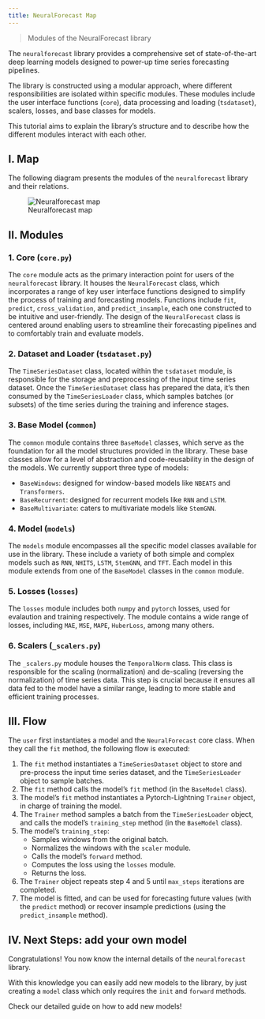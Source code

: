 ```yaml
---
title: NeuralForecast Map
---
```


> Modules of the NeuralForecast library

The `neuralforecast` library provides a comprehensive set of
state-of-the-art deep learning models designed to power-up time series
forecasting pipelines.

The library is constructed using a modular approach, where different
responsibilities are isolated within specific modules. These modules
include the user interface functions (`core`), data processing and
loading (`tsdataset`), scalers, losses, and base classes for models.

This tutorial aims to explain the library’s structure and to describe
how the different modules interact with each other.

## I. Map

The following diagram presents the modules of the `neuralforecast`
library and their relations.

<figure>
<img src="../../imgs_indx/nf_map.png" alt="Neuralforecast map" />
<figcaption aria-hidden="true">Neuralforecast map</figcaption>
</figure>

## II. Modules

### 1. Core (`core.py`)

The `core` module acts as the primary interaction point for users of the
`neuralforecast` library. It houses the `NeuralForecast` class, which
incorporates a range of key user interface functions designed to
simplify the process of training and forecasting models. Functions
include `fit`, `predict`, `cross_validation`, and `predict_insample`,
each one constructed to be intuitive and user-friendly. The design of
the `NeuralForecast` class is centered around enabling users to
streamline their forecasting pipelines and to comfortably train and
evaluate models.

### 2. Dataset and Loader (`tsdataset.py`)

The `TimeSeriesDataset` class, located within the `tsdataset` module, is
responsible for the storage and preprocessing of the input time series
dataset. Once the `TimeSeriesDataset` class has prepared the data, it’s
then consumed by the `TimeSeriesLoader` class, which samples batches (or
subsets) of the time series during the training and inference stages.

### 3. Base Model (`common`)

The `common` module contains three `BaseModel` classes, which serve as
the foundation for all the model structures provided in the library.
These base classes allow for a level of abstraction and code-reusability
in the design of the models. We currently support three type of models:

-   `BaseWindows`: designed for window-based models like `NBEATS` and
    `Transformers`.
-   `BaseRecurrent`: designed for recurrent models like `RNN` and
    `LSTM`.
-   `BaseMultivariate`: caters to multivariate models like `StemGNN`.

### 4. Model (`models`)

The `models` module encompasses all the specific model classes available
for use in the library. These include a variety of both simple and
complex models such as `RNN`, `NHITS`, `LSTM`, `StemGNN`, and `TFT`.
Each model in this module extends from one of the `BaseModel` classes in
the `common` module.

### 5. Losses (`losses`)

The `losses` module includes both `numpy` and `pytorch` losses, used for
evalaution and training respectively. The module contains a wide range
of losses, including `MAE`, `MSE`, `MAPE`, `HuberLoss`, among many
others.

### 6. Scalers (`_scalers.py`)

The `_scalers.py` module houses the `TemporalNorm` class. This class is
responsible for the scaling (normalization) and de-scaling (reversing
the normalization) of time series data. This step is crucial because it
ensures all data fed to the model have a similar range, leading to more
stable and efficient training processes.

## III. Flow

The `user` first instantiates a model and the `NeuralForecast` core
class. When they call the `fit` method, the following flow is executed:

1.  The `fit` method instantiates a `TimeSeriesDataset` object to store
    and pre-process the input time series dataset, and the
    `TimeSeriesLoader` object to sample batches.
2.  The `fit` method calls the model’s `fit` method (in the `BaseModel`
    class).
3.  The model’s `fit` method instantiates a Pytorch-Lightning `Trainer`
    object, in charge of training the model.
4.  The `Trainer` method samples a batch from the `TimeSeriesLoader`
    object, and calls the model’s `training_step` method (in the
    `BaseModel` class).
5.  The model’s `training_step`:
    -   Samples windows from the original batch.
    -   Normalizes the windows with the `scaler` module.
    -   Calls the model’s `forward` method.
    -   Computes the loss using the `losses` module.
    -   Returns the loss.
6.  The `Trainer` object repeats step 4 and 5 until `max_steps`
    iterations are completed.
7.  The model is fitted, and can be used for forecasting future values
    (with the `predict` method) or recover insample predictions (using
    the `predict_insample` method).

## IV. Next Steps: add your own model

Congratulations! You now know the internal details of the
`neuralforecast` library.

With this knowledge you can easily add new models to the library, by
just creating a `model` class which only requires the `init` and
`forward` methods.

Check our detailed guide on how to add new models!

